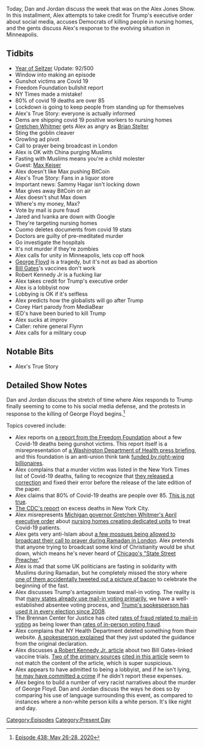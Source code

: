 {{DEFAULTSORT:
    #_EPISODE_0438:May 26-28, 2020
}}{{Episode
    | title             = May 26-28, 2020
    | caption           = Listen to this episode on [https://knowledgefight.libsyn.com/438-may-26-28-2020 Libsyn] [https://open.spotify.com/episode/7q2QMfKbTg7uCgDXnv3AMq Spotify], Read the [[Transcript/438: May 26-28, 2020|Unofficial Transcript]]
    | episodeNumber     = 438
    | length            = 02:29:28
    | airDate           = May 29, 2020
    | coverageStartDate = May 26, 2020
    | coverageEndDate   = May 28, 2020
    | episodeType       = [[:Category:Present Day|Present Day]]
    | appearance        = [[Gretchen Whitmer]], [[Brian Stelter]], [[Max Keiser]], [[Sammy Hagar]], [[Jared Kushner]], [[Ivanka Trump]], [[Anthony Cuomo]], [[George Floyd]], [[Bill Gates]], [[Robert Kennedy Jr]]
    | previousEpisode   = [[437: Gawain With a Telescope]]
    | nextEpisode       = [[439: May 29-31, 2020]]
}}

{{Stub}}

Today, Dan and Jordan discuss the week that was on the Alex Jones Show. In this installment, Alex attempts to take credit for Trump's executive order about social media, accuses Democrats of killing people in nursing homes, and the gents discuss Alex's response to the evolving situation in Minneapolis.

==Tidbits==

*[[The Year of the Seltzer|Year of Seltzer]] Update: 92/500
*Window into making an episode
*Gunshot victims are Covid 19
*Freedom Foundation bullshit report
*NY Times made a mistake!
*80% of covid 19 deaths are over 85
*Lockdown is going to keep people from standing up for themselves
*Alex's True Story: everyone is actually informed
*Dems are shipping covid 19 positive workers to nursing homes
*[[Gretchen Whitmer]] gets Alex as angry as [[Brian Stelter]]
*Sting the goblin cleaver
*Growling ad pivot
*Call to prayer being broadcast in London
*Alex is OK with China purging Muslims
*Fasting with Muslims means you're a child molester
*Guest: [[Max Keiser]]
*Alex doesn't like Max pushing BitCoin
*Alex's True Story: Fans in a liquor store
*Important news: Sammy Hagar isn't locking down
*Max gives away BitCoin on air
*Alex doesn't shut Max down
*Where's my money, Max?
*Vote by mail is pure fraud
*Jared and Ivanka are down with Google
*They're targeting nursing homes
*Cuomo deletes documents from covid 19 stats
*Doctors are guilty of pre-meditated murder
*Go investigate the hospitals
*It's not murder if they're zombies
*Alex calls for unity in Minneapolis, lets cop off hook
*[[George Floyd]] is a tragedy, but it's not as bad as abortion
*[[Bill Gates]]'s vaccines don't work
*Robert Kennedy Jr is a fucking liar
*Alex takes credit for Trump's executive order
*Alex is a lobbyist now
*Lobbying is OK if it's selfless
*Alex predicts how the globalists will go after Trump
*Corey Hart parody from MediaBear
*IED's have been buried to kill Trump
*Alex sucks at improv
*Caller: rehire general Flynn
*Alex calls for a military coup

==Notable Bits==

*Alex's True Story

==Detailed Show Notes==

Dan and Jordan discuss the stretch of time where Alex responds to Trump finally seeming to come to his social media defense, and the protests in response to the killing of George Floyd begins.<ref>[https://knowledgefight.com/research/2020/6/1/episode-438-may-26-28-2020 Episode 438: May 26-28, 2020]</ref>

Topics covered include:

*Alex reports on [https://www.freedomfoundation.com/washington/washington-health-officials-gunshot-victims-counted-as-covid-19-deaths/ a report from the Freedom Foundation] about a few Covid-19 deaths being gunshot victims. This report itself is a misrepresentation of [https://www.freedomfoundation.com/wp-content/uploads/2020/05/DOH-COVID-19-telebriefing.mp3 a Washington Department of Health press briefing], and this foundation is an anti-union think tank [https://www.sourcewatch.org/index.php/Freedom_Foundation funded by right-wing billionaires].
*Alex complains that a murder victim was listed in the New York Times list of Covid-19 deaths, failing to recognize that [https://www.washingtontimes.com/news/2020/may/24/new-york-times-lists-homicide-victim-coronavirus-d/ they released a correction] and fixed their error before the release of the late edition of the paper.
*Alex claims that 80% of Covid-19 deaths are people over 85. [https://www.cdc.gov/nchs/nvss/vsrr/covid_weekly/index.htm This is not true].
*[https://www.cdc.gov/mmwr/volumes/69/wr/mm6919e5.htm The CDC's report] on excess deaths in New York City.
*Alex misrepresents [https://www.mlive.com/public-interest/2020/04/whitmer-orders-nursing-homes-to-transfer-coronavirus-patients-to-separate-units-or-special-facilities.html Michigan governor Gretchen Whitmer's April executive order] about [https://content.govdelivery.com/attachments/MIEOG/2020/04/15/file_attachments/1428213/EO%202020-50%20Emerg%20order%20-%20long-term%20care%20facilities.pdf nursing homes creating dedicated units] to treat Covid-19 patients.
*Alex gets very anti-Islam about [https://metro.co.uk/2020/05/05/call-prayer-broadcast-first-time-london-borough-lockdown-ramadan-12658639/ a few mosques being allowed to broadcast their call to prayer during Ramadan in London]. Alex pretends that anyone trying to broadcast some kind of Christianity would be shut down, which means he's never heard of [https://www.dnainfo.com/chicago/20160314/downtown/state-street-preacher-emblem-of-free-speech-chicago-after-trump-rally/ Chicago's "State Street Preacher.]"
*Alex is mad that some UK politicians are fasting in solidarity with Muslims during Ramadan, but he completely missed the story where [https://metro.co.uk/2020/04/27/lib-dem-tweets-picture-bacon-solidarity-muslims-fasting-ramadan-12616236/ one of them accidentally tweeted out a picture of bacon] to celebrate the beginning of the fast.
*Alex discusses Trump's antagonism toward mail-in voting. The reality is that [https://www.ncsl.org/research/elections-and-campaigns/all-mail-elections.aspx many states already use mail-in voting primarily], we have a well-established absentee voting process, and [https://www.cbsnews.com/news/kayleigh-mcenany-vote-by-mail-record-comments-absentee/ Trump's spokesperson has used it in every election since 2008].
*The Brennan Center for Justice has cited [https://www.brennancenter.org/our-work/analysis-opinion/false-narrative-vote-mail-fraud rates of fraud related to mail-in voting] as being lower than [https://www.brennancenter.org/our-work/research-reports/debunking-voter-fraud-myth rates of in-person voting fraud].
*Alex complains that NY Health Department deleted something from their website. [https://www.dailymail.co.uk/news/article-8360381/New-York-Health-Department-website-deletes-order-stating-nursing-homes-shouldnt-deny-admissions.html A spokesperson explained] that they just updated the guidance from the original declaration.
*Alex discusses [https://www.organicconsumers.org/news/another-gates-vaccine-bites-dust a Robert Kennedy Jr. article] about two Bill Gates-linked vaccine trials. [https://investors.modernatx.com/news-releases/news-release-details/moderna-announces-positive-interim-phase-1-data-its-mrna-vaccine Two of the primary sources] [https://www.immunology.ox.ac.uk/covid-19/covid-19-immunology-literature-reviews/chadox1-ncov-19-vaccination-prevents-sars-cov-2-pneumonia-in-rhesus-macaques cited in this article] seem to not match the content of the article, which is super suspicious.
*Alex appears to have admitted to being a lobbyist, and if he isn't lying, [https://smallbusiness.chron.com/federal-lobbying-guidelines-14110.html he may have committed a crime] if he didn't report these expenses.
*Alex begins to build a number of very racist narratives about the murder of George Floyd. Dan and Jordan discuss the ways he does so by comparing his use of language surrounding this event, as compared to instances where a non-white person kills a white person. It's like night and day.

[[Category:Episodes]]
[[Category:Present Day]]
